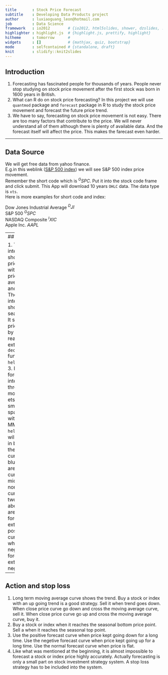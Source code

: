 ```yaml
---
title       : Stock Price Forecast 
subtitle    : Developing Data Products project
author      : luxiaoguang_leon@hotmail.com
job         : Data Science 
framework   : io2012        # {io2012, html5slides, shower, dzslides, ...}
highlighter : highlight.js  # {highlight.js, prettify, highlight}
hitheme     : tomorrow      # 
widgets     : []            # {mathjax, quiz, bootstrap}
mode        : selfcontained # {standalone, draft}
knit        : slidify::knit2slides
---
```


## Introduction

1. Forecasting has fascinated people for thousands of years. People never stop studying on stock price movement after the first stock was born in 1600 years in British. 
2. What can R do on stock price forecasting? In this project we will use `quantmod` package and `forecast` package in R to study the stock price movement and forecast the future price trend.  
3. We have to say, forecasting on stock price movement is not easy. There are too many factors that contribute to the price. We will never understand all of them although there is plenty of available data. And the forecast itself will affect the price. This makes the farecast even harder.   

---  

## Data Source

We will get free data from yahoo finance.   
E.g.in this weblink ([S&P 500 index](http://finance.yahoo.com/q?s=^gspc)) we will see S&P 500 index price movement.   
Remember the short code which is $^GSPC$. Put it into the stock code frame and click submit. This App will download 10 years `OHLC` data. The data type is `xts`.     
Here is more examples for short code and index:  

Dow Jones Industrial Average $^DJI$  
S&P 500 $^GSPC$  
NASDAQ Composite $^IXIC$  
Apple Inc. $AAPL$  

---
## Forecast

1. The first interactive plot shows the close price curves with a close price moving average curve in another color. 
2. The second interactive plot shows the seasonal curve. It shows the price fluctuated by seasonal reason. This is extracted from `decompose` function. See `help(decompose)`. 
3. Now let's forecast. See interactive plot three. We set a model using ets(Exponential smoothing state space model) with model type MMM. see `help(ets)`. You will see a curve in blue which is the close price curve. After the blue curve there are five forecast curves. In the middle which is normal forecast curve. There are two curves above it which are positive forecast and extremely positive and two curves below it which are negetive forecast and extremely negetive.    
    

---
## Action and stop loss

1. Long term moving average curve shows the trend. Buy a stock or index with an up going trend is a good strategy. Sell it when trend goes down. When close price curve go down and cross the moving average curve, sell it. When close price curve go up and cross the moving average curve, buy it.
2. Buy a stock or index when it reaches the seasonal bottom price point. Sell a when it reaches the seasonal top point. 
3. Use the positive forecast curve when price kept going down for a long time. Use the negetive forecast curve when price kept going up for a long time. Use the normal forecast curve when price is flat. 
4. Like what was mentioned at the beginning, it is almost impossible to forecast a stock or index price highly accurately. Actually forecasting is only a small part on stock investment strategy system. A stop loss strategy has to be included into the system.       




